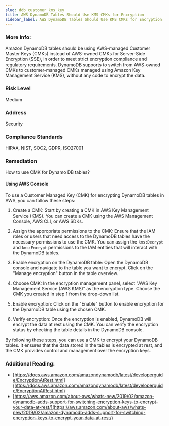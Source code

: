 ```yaml
---
slug: ddb_customer_kms_key
title: AWS DynamoDB Tables Should Use KMS CMKs for Encryption
sidebar_label: AWS DynamoDB Tables Should Use KMS CMKs for Encryption
---
```


### More Info:

Amazon DynamoDB tables should be using AWS-managed Customer Master Keys (CMKs) instead of AWS-owned CMKs for Server-Side Encryption (SSE), in order to meet strict encryption compliance and regulatory requirements. DynamoDB supports to switch from AWS-owned CMKs to customer-managed CMKs managed using Amazon Key Management Service (KMS), without any code to encrypt the data.

### Risk Level

Medium

### Address

Security

### Compliance Standards

HIPAA, NIST, SOC2, GDPR, ISO27001

### Remediation

How to use CMK for Dynamo DB tables?

#### Using AWS Console

To use a Customer Managed Key (CMK) for encrypting DynamoDB tables in AWS, you can follow these steps:

1. Create a CMK: Start by creating a CMK in AWS Key Management Service (KMS). You can create a CMK using the AWS Management Console, AWS CLI, or AWS SDKs.

2. Assign the appropriate permissions to the CMK: Ensure that the IAM roles or users that need access to the DynamoDB tables have the necessary permissions to use the CMK. You can assign the `kms:Decrypt` and `kms:Encrypt` permissions to the IAM entities that will interact with the DynamoDB tables.

3. Enable encryption on the DynamoDB table: Open the DynamoDB console and navigate to the table you want to encrypt. Click on the "Manage encryption" button in the table overview.

4. Choose CMK: In the encryption management panel, select "AWS Key Management Service (AWS KMS)" as the encryption type. Choose the CMK you created in step 1 from the drop-down list.

5. Enable encryption: Click on the "Enable" button to enable encryption for the DynamoDB table using the chosen CMK.

6. Verify encryption: Once the encryption is enabled, DynamoDB will encrypt the data at rest using the CMK. You can verify the encryption status by checking the table details in the DynamoDB console.

By following these steps, you can use a CMK to encrypt your DynamoDB tables. It ensures that the data stored in the tables is encrypted at rest, and the CMK provides control and management over the encryption keys.

### Additional Reading:

- [https://docs.aws.amazon.com/amazondynamodb/latest/developerguide/EncryptionAtRest.html](https://docs.aws.amazon.com/amazondynamodb/latest/developerguide/EncryptionAtRest.html) 
- [https://aws.amazon.com/about-aws/whats-new/2019/02/amazon-dynamodb-adds-support-for-switching-encryption-keys-to-encrypt-your-data-at-rest/](https://aws.amazon.com/about-aws/whats-new/2019/02/amazon-dynamodb-adds-support-for-switching-encryption-keys-to-encrypt-your-data-at-rest/) 

